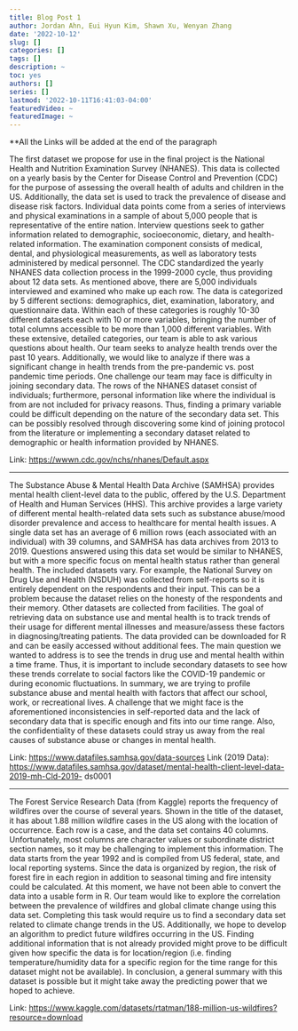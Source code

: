 ```yaml
---
title: Blog Post 1
author: Jordan Ahn, Eui Hyun Kim, Shawn Xu, Wenyan Zhang
date: '2022-10-12'
slug: []
categories: []
tags: []
description: ~
toc: yes
authors: []
series: []
lastmod: '2022-10-11T16:41:03-04:00'
featuredVideo: ~
featuredImage: ~
---
```


\*\*All the Links will be added at the end of the paragraph

The first dataset we propose for use in the final project is the National Health and Nutrition Examination Survey (NHANES). This data is collected on a yearly basis by the Center for Disease Control and Prevention (CDC) for the purpose of assessing the overall health of adults and children in the US. Additionally, the data set is used to track the prevalence of disease and disease risk factors. Individual data points come from a series of interviews and physical examinations in a sample of about 5,000 people that is representative of the entire nation. Interview questions seek to gather information related to demographic, socioeconomic, dietary, and health-related information. The examination component consists of medical, dental, and physiological measurements, as well as laboratory tests administered by medical personnel. The CDC standardized the yearly NHANES data collection process in the 1999-2000 cycle, thus providing about 12 data sets. As mentioned above, there are 5,000 individuals interviewed and examined who make up each row. The data is categorized by 5 different sections: demographics, diet, examination, laboratory, and questionnaire data. Within each of these categories is roughly 10-30 different datasets each with 10 or more variables, bringing the number of total columns accessible to be more than 1,000 different variables. With these extensive, detailed categories, our team is able to ask various questions about health. Our team seeks to analyze health trends over the past 10 years. Additionally, we would like to analyze if there was a significant change in health trends from the pre-pandemic vs. post pandemic time periods. One challenge our team may face is difficulty in joining secondary data. The rows of the NHANES dataset consist of individuals; furthermore, personal information like where the individual is from are not included for privacy reasons. Thus, finding a primary variable could be difficult depending on the nature of the secondary data set. This can be possibly resolved through discovering some kind of joining protocol from the literature or implementing a secondary dataset related to demographic or health information provided by NHANES.

Link: <https://wwwn.cdc.gov/nchs/nhanes/Default.aspx>

------------------------------------------------------------------------

The Substance Abuse & Mental Health Data Archive (SAMHSA) provides mental health client-level data to the public, offered by the U.S. Department of Health and Human Services (HHS). This archive provides a large variety of different mental health-related data sets such as substance abuse/mood disorder prevalence and access to healthcare for mental health issues. A single data set has an average of 6 million rows (each associated with an individual) with 39 columns, and SAMHSA has data archives from 2013 to 2019. Questions answered using this data set would be similar to NHANES, but with a more specific focus on mental health status rather than general health. The included datasets vary. For example, the National Survey on Drug Use and Health (NSDUH) was collected from self-reports so it is entirely dependent on the respondents and their input. This can be a problem because the dataset relies on the honesty of the respondents and their memory. Other datasets are collected from facilities. The goal of retrieving data on substance use and mental health is to track trends of their usage for different mental illnesses and measure/assess these factors in diagnosing/treating patients. The data provided can be downloaded for R and can be easily accessed without additional fees. The main question we wanted to address is to see the trends in drug use and mental health within a time frame. Thus, it is important to include secondary datasets to see how these trends correlate to social factors like the COVID-19 pandemic or during economic fluctuations. In summary, we are trying to profile substance abuse and mental health with factors that affect our school, work, or recreational lives. A challenge that we might face is the aforementioned inconsistencies in self-reported data and the lack of secondary data that is specific enough and fits into our time range. Also, the confidentiality of these datasets could stray us away from the real causes of substance abuse or changes in mental health.

Link: <https://www.datafiles.samhsa.gov/data-sources> Link (2019 Data): <https://www.datafiles.samhsa.gov/dataset/mental-health-client-level-data-2019-mh-Cld-2019-> ds0001

------------------------------------------------------------------------

The Forest Service Research Data (from Kaggle) reports the frequency of wildfires over the course of several years. Shown in the title of the dataset, it has about 1.88 million wildfire cases in the US along with the location of occurrence. Each row is a case, and the data set contains 40 columns. Unfortunately, most columns are character values or subordinate district section names, so it may be challenging to implement this information. The data starts from the year 1992 and is compiled from US federal, state, and local reporting systems. Since the data is organized by region, the risk of forest fire in each region in addition to seasonal timing and fire intensity could be calculated. At this moment, we have not been able to convert the data into a usable form in R. Our team would like to explore the correlation between the prevalence of wildfires and global climate change using this data set. Completing this task would require us to find a secondary data set related to climate change trends in the US. Additionally, we hope to develop an algorithm to predict future wildfires occurring in the US. Finding additional information that is not already provided might prove to be difficult given how specific the data is for location/region (i.e. finding temperature/humidity data for a specific region for the time range for this dataset might not be available). In conclusion, a general summary with this dataset is possible but it might take away the predicting power that we hoped to achieve.

Link: <https://www.kaggle.com/datasets/rtatman/188-million-us-wildfires?resource=download>

